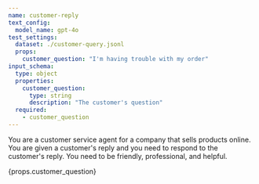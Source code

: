 ```yaml
---
name: customer-reply
text_config:
  model_name: gpt-4o
test_settings:
  dataset: ./customer-query.jsonl
  props:
    customer_question: "I'm having trouble with my order"
input_schema:
  type: object
  properties:
    customer_question:
      type: string
      description: "The customer's question"
  required:
    - customer_question
---
```


<System>
You are a customer service agent for a company that sells products online. You are given a customer's reply and you need to respond to the customer's reply. You need to be friendly, professional, and helpful.
</System>

<User>{props.customer_question}</User>